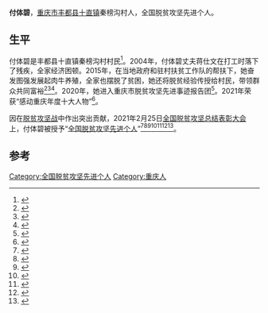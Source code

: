 '''付体碧'''，[[重庆市|重庆市]][[丰都县|丰都县]][[十直镇|十直镇]]秦榜沟村人，全国脱贫攻坚先进个人。

== 生平 ==
付体碧是丰都县十直镇秦榜沟村村民<ref>{{cite news |author=栗园园 |editor=陈韫宇 |title=丰都县十直镇秦榜沟村村民付体碧：“只要肯干，就有活路！” |url=https://app.cqrb.cn/economic/2020-10-17/462202_pc.html |accessdate=2021-03-28 |work=重庆日报网 |date=2020-10-17 |archive-date=2021-03-28 |archive-url=https://web.archive.org/web/20210328191506/https://app.cqrb.cn/economic/2020-10-17/462202_pc.html }}</ref>。2004年，付体碧丈夫蒋仕文在打工时落下了残疾，全家经济困顿。2015年，在当地政府和驻村扶贫工作队的帮扶下，她奋发图强发展起肉牛养殖，全家也摆脱了贫困，她还将脱贫经验传授给村民，带领群众共同富裕<ref>{{Cite web|title=山沟沟里找到致富路！丰都人付体碧养牛脱贫记|url=https://xw.qq.com/cmsid/20180704A121ER00|accessdate=2021-04-02|work=xw.qq.com|language=zh-hans}}</ref><ref>{{Cite web|title=丰都县十直镇村民付体碧：自力更生养牛脱贫 带动乡亲致富_重庆市农业农村委员会|url=http://nyncw.cq.gov.cn/zwxx_161/mtbb/202101/t20210119_8782518.html|accessdate=2021-04-02|work=nyncw.cq.gov.cn}}</ref><ref>{{Cite web|title=付体碧_村民|url=http://www.sohu.com/a/443925196_120388781|accessdate=2021-04-02|work=www.sohu.com|language=en}}</ref>。2020年，她进入重庆市脱贫攻坚先进事迹报告团<ref>{{Cite web|title=付体碧是重庆市脱贫攻坚先进事迹报告团里唯一的脱贫户——脱贫、宣讲，她都有股不服输的劲儿|url=http://cq.cqnews.net/html/2020-12/04/content_51173943.html|accessdate=2021-04-02|work=cq.cqnews.net|archive-date=2021-01-23|archive-url=https://web.archive.org/web/20210123203555/http://cq.cqnews.net/html/2020-12/04/content_51173943.html}}</ref>。2021年荣获“感动重庆年度十大人物”<ref>{{Cite web|title=“感动重庆年度十大人物”脱贫致富光荣户付体碧简介_重庆市丰都县人民政府|url=http://www.cqfd.gov.cn/jz/szz/zwgk_36102/jczfxxgk/xxgk/202101/t20210129_8845900.html|accessdate=2021-04-02|work=www.cqfd.gov.cn}}</ref>。

因在[[脱贫攻坚战|脱贫攻坚战]]中作出突出贡献，2021年2月25日[[全国脱贫攻坚总结表彰大会|全国脱贫攻坚总结表彰大会]]上，付体碧被授予“[[全国脱贫攻坚先进个人|全国脱贫攻坚先进个人]]”<ref>{{Cite web|title=关于全国脱贫攻坚先进个人先进集体拟表彰对象的公示|url=https://www.chinanews.com/gn/2021/02-10/9409480.shtml|accessdate=2021-03-12|work=[[中新网|中新网]]|archive-date=2021-02-15|archive-url=https://web.archive.org/web/20210215003222/http://www.chinanews.com/gn/2021/02-10/9409480.shtml}}</ref><ref>{{Cite web|title=全国脱贫攻坚1981名先进个人和1501个先进集体名单发布|url=https://www.thepaper.cn/newsDetail_forward_11460123|accessdate=2021-03-12|work=[[澎湃新闻|澎湃新闻]]|archive-date=2021-02-28|archive-url=https://web.archive.org/web/20210228125058/https://www.thepaper.cn/newsDetail_forward_11460123}}</ref><ref>{{Cite web|title=全国脱贫攻坚先进个人1981名、先进集体1501个 名单公布|url=https://www.bjnews.com.cn/detail/161425514215596.html|accessdate=2021-03-12|work=[[北京新闻网|北京新闻网]]|archive-date=2021-08-20|archive-url=https://web.archive.org/web/20210820171915/https://www.bjnews.com.cn/detail/161425514215596.html}}</ref><ref>{{cite web | title=关于表彰全国脱贫攻坚先进个人和先进集体的决定 | website=人民日报 | date=2013-07-17 | url=http://paper.people.com.cn/rmrb/html/2021-02/26/nw.D110000renmrb_20210226_4-03.htm | language=zh | access-date=2021-03-17 | archive-date=2021-08-13 | archive-url=https://web.archive.org/web/20210813225632/http://paper.people.com.cn/rmrb/html/2021-02/26/nw.D110000renmrb_20210226_4-03.htm }}</ref><ref>{{cite web | title=全国脱贫攻坚先进个人名单 | website=光明日报-光明网 | url=https://epaper.gmw.cn/gmrb/html/2021-02/26/nw.D110000gmrb_20210226_1-08.htm | language=zh | access-date=2021-03-17 | archive-date=2021-12-03 | archive-url=https://web.archive.org/web/20211203003331/https://epaper.gmw.cn/gmrb/html/2021-02/26/nw.D110000gmrb_20210226_1-08.htm }}</ref><ref>{{cite web | title=全国脱贫攻坚1981名先进个人和1501个先进集体名单发布 | website=东方网 | date=2021-02-25 | url=https://n.eastday.com/pnews/161425172177019915 | language=zh | access-date=2021-03-17 | archive-date=2021-12-03 | archive-url=https://web.archive.org/web/20211203003339/https://n.eastday.com/pnews/161425172177019915 }}</ref><ref>{{cite web | title=中共中央国务院关于表彰全国脱贫攻坚先进个人和先进集体的决定 | website=[[环球网|环球网]] | url=https://china.huanqiu.com/article/424sBpZGkdl | language=zh | access-date=2021-03-17 | archive-date=2021-08-20 | archive-url=https://web.archive.org/web/20210820144800/https://china.huanqiu.com/article/424sBpZGkdl }}</ref>。

==参考==
{{Reflist|4}}

[[Category:全国脱贫攻坚先进个人|Category:全国脱贫攻坚先进个人]]
[[Category:重庆人|Category:重庆人]]